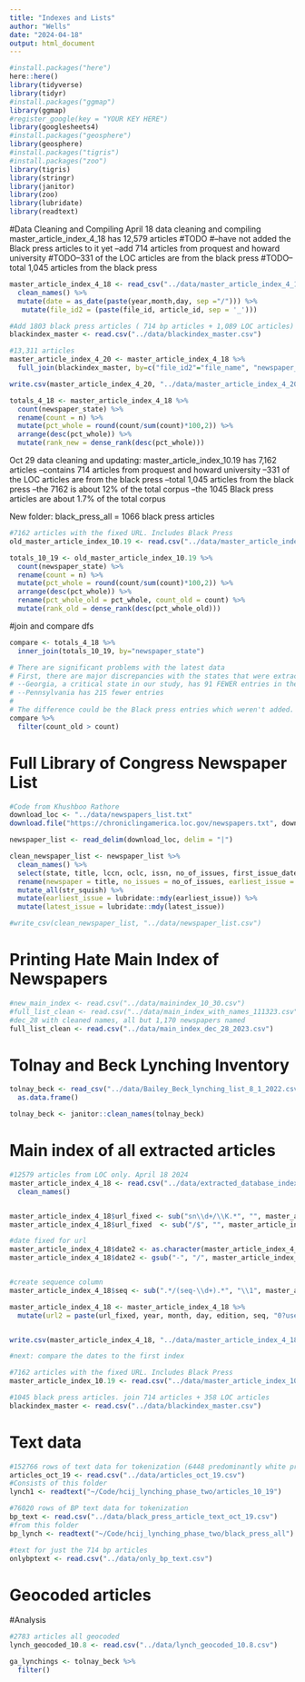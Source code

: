```yaml
---
title: "Indexes and Lists"
author: "Wells"
date: "2024-04-18"
output: html_document
---
```



```r
#install.packages("here")
here::here()
library(tidyverse)
library(tidyr)
#install.packages("ggmap")
library(ggmap)
#register_google(key = "YOUR KEY HERE")
library(googlesheets4)
#install.packages("geosphere")
library(geosphere)
#install.packages("tigris")
#install.packages("zoo")
library(tigris)
library(stringr)
library(janitor)
library(zoo)
library(lubridate)
library(readtext)

```
#Data Cleaning and Compiling
April 18 data cleaning and compiling
master_article_index_4_18 has 12,579 articles
#TODO 
#--have not added the Black press articles to it yet
--add 714 articles from proquest and howard university
#TODO--331 of the LOC articles are from the black press
#TODO--total 1,045 articles from the black press
```r
master_article_index_4_18 <- read_csv("../data/master_article_index_4_18.csv") %>% 
  clean_names() %>% 
  mutate(date = as_date(paste(year,month,day, sep ="/"))) %>% 
   mutate(file_id2 = (paste(file_id, article_id, sep = '_')))
```



```r
#Add 1803 black press articles ( 714 bp articles + 1,089 LOC articles)
blackindex_master <- read.csv("../data/blackindex_master.csv")

#13,311 articles
master_article_index_4_20 <- master_article_index_4_18 %>% 
  full_join(blackindex_master, by=c("file_id2"="file_name", "newspaper_name", "newspaper_state", "date", "year", "url", "sn", "file_id", "article_id", "page", "edition", "month", "day", "mod_id"))

write.csv(master_article_index_4_20, "../data/master_article_index_4_20.csv")

```


```r
  
  
totals_4_18 <- master_article_index_4_18 %>% 
  count(newspaper_state) %>% 
  rename(count = n) %>% 
  mutate(pct_whole = round(count/sum(count)*100,2)) %>% 
  arrange(desc(pct_whole)) %>% 
  mutate(rank_new = dense_rank(desc(pct_whole)))


```



Oct 29 data cleaning and updating:
master_article_index_10.19 has 7,162 articles
--contains 714 articles from proquest and howard university
--331 of the LOC articles are from the black press
--total 1,045 articles from the black press
--the 7162 is about 12% of the total corpus
--the 1045 Black press articles are about 1.7% of the total corpus

New folder: black_press_all = 1066 black press articles

```r
#7162 articles with the fixed URL. Includes Black Press
old_master_article_index_10.19 <- read.csv("../data/master_article_index_10.19.csv")

totals_10_19 <- old_master_article_index_10.19 %>% 
  count(newspaper_state) %>% 
  rename(count = n) %>% 
  mutate(pct_whole = round(count/sum(count)*100,2)) %>% 
  arrange(desc(pct_whole)) %>% 
  rename(pct_whole_old = pct_whole, count_old = count) %>% 
  mutate(rank_old = dense_rank(desc(pct_whole_old)))

```

#join and compare dfs

```r
compare <- totals_4_18 %>% 
  inner_join(totals_10_19, by="newspaper_state")

```

```r
# There are significant problems with the latest data
# First, there are major discrepancies with the states that were extracted.
# --Georgia, a critical state in our study, has 91 FEWER entries in the latest data
# --Pennsylvania has 215 fewer entries
# 
# The difference could be the Black press entries which weren't added.
compare %>% 
  filter(count_old > count)


```



# Full Library of Congress Newspaper List
```r


#Code from Khushboo Rathore
download_loc <- "../data/newspapers_list.txt"
download.file("https://chroniclingamerica.loc.gov/newspapers.txt", download_loc)

newspaper_list <- read_delim(download_loc, delim = "|")

clean_newspaper_list <- newspaper_list %>% 
  clean_names() %>% 
  select(state, title, lccn, oclc, issn, no_of_issues, first_issue_date, last_issue_date) %>% 
  rename(newspaper = title, no_issues = no_of_issues, earliest_issue = first_issue_date, latest_issue = last_issue_date) %>% 
  mutate_all(str_squish) %>% 
  mutate(earliest_issue = lubridate::mdy(earliest_issue)) %>% 
  mutate(latest_issue = lubridate::mdy(latest_issue))

#write_csv(clean_newspaper_list, "../data/newspaper_list.csv")
```

# Printing Hate Main Index of Newspapers

```r
#new_main_index <- read.csv("../data/mainindex_10_30.csv")
#full_list_clean <- read.csv("../data/main_index_with_names_111323.csv")
#dec_28 with cleaned names, all but 1,170 newspapers named
full_list_clean <- read.csv("../data/main_index_dec_28_2023.csv")

```


# Tolnay and Beck Lynching Inventory
```r

tolnay_beck <- read_csv("../data/Bailey_Beck_lynching_list_8_1_2022.csv") %>% 
  as.data.frame()

tolnay_beck <- janitor::clean_names(tolnay_beck)

```


# Main index of all extracted articles

```r
#12579 articles from LOC only. April 18 2024
master_article_index_4_18 <- read.csv("../data/extracted_database_index_april_16.csv") %>% 
  clean_names()


master_article_index_4_18$url_fixed <- sub("sn\\d+/\\K.*", "", master_article_index_4_18$url, perl = TRUE)
master_article_index_4_18$url_fixed  <- sub("/$", "", master_article_index_4_18$url_fixed)

#date fixed for url
master_article_index_4_18$date2 <- as.character(master_article_index_4_18$date)
master_article_index_4_18$date2 <- gsub("-", "/", master_article_index_4_18$date2)


#create sequence column
master_article_index_4_18$seq <- sub(".*/(seq-\\d+).*", "\\1", master_article_index_4_18$url)

master_article_index_4_18 <- master_article_index_4_18 %>% 
  mutate(url2 = paste(url_fixed, year, month, day, edition, seq, "0?user_id=6", sep="/"))


write.csv(master_article_index_4_18, "../data/master_article_index_4_18.csv") 

#next: compare the dates to the first index

```


```r

#7162 articles with the fixed URL. Includes Black Press
master_article_index_10.19 <- read.csv("../data/master_article_index_10.19.csv")

#1045 black press articles. join 714 articles + 358 LOC articles
blackindex_master <- read.csv("../data/blackindex_master.csv")

```

# Text data

```r


#152766 rows of text data for tokenization (6448 predominantly white press articles)
articles_oct_19 <- read.csv("../data/articles_oct_19.csv")
#Consists of this folder
lynch1 <- readtext("~/Code/hcij_lynching_phase_two/articles_10_19")

#76020 rows of BP text data for tokenization 
bp_text <- read.csv("../data/black_press_article_text_oct_19.csv")
#from this folder
bp_lynch <- readtext("~/Code/hcij_lynching_phase_two/black_press_all")

#text for just the 714 bp articles
onlybptext <- read.csv("../data/only_bp_text.csv")

```

# Geocoded articles
#Analysis
```r
#2783 articles all geocoded
lynch_geocoded_10.8 <- read.csv("../data/lynch_geocoded_10.8.csv")
```




```r
ga_lynchings <- tolnay_beck %>% 
  filter()


```